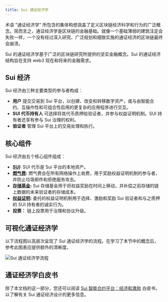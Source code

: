 ```yaml
---
title: Sui 通证经济学
---
```


术语 "通证经济学" 所包含的集体构想涵盖了定义区块链经济科学和行为的广泛概念。简而言之，通证经济学是区块链的金融基础。就像一个基础薄弱的建筑注定会失败一样，一个没有经过深入研究、广泛规划和细致实施的通证经济的区块链最终会崩溃。

Sui 的通证经济学基于广泛的区块链研究所提供的坚实金融概念。Sui 的通证经济结构旨在支持 web3 现在和将来的金融需求。

## Sui 经济

Sui 经济由三种主要类型的参与者构成：

- **用户** 提交交易到 Sui 平台，以创建、改变和转移数字资产，或与由智能合约、互操作性和可组合性启用的更复杂的应用程序进行交互。
- **SUI 代币持有人** 可选择将其代币质押给验证者，并参与权益证明机制。SUI 持有者还享有参与 Sui 治理的权利。
- **验证者** 管理 Sui 平台上的交易处理和执行。

## 核心组件

Sui 经济由五个核心组件组成：

- **[SUI](./tokenomics/sui-token.mdx):** SUI 代币是 Sui 平台的本地资产。
- **[燃气费](./tokenomics/gas-in-sui.mdx):** 燃气费会在所有网络操作上收费，用于奖励权益证明机制的参与者，并防止垃圾邮件和拒绝服务攻击。
- **[存储基金](./tokenomics/storage-fund.mdx):** Sui 存储基金用于将权益奖励在时间上移动，并补偿之前存储的链上数据的未来验证者的存储成本。
- **[权益证明](./tokenomics/proof-of-stake.mdx):** 委托的权益证明机制用于选择、激励和奖励 Sui 验证者和与之质押的 SUI 持有者的诚实行为。
- **投票：** 链上投票用于治理和协议升级。

## 可视化通证经济学

以下流程图以高层次呈现了 Sui 通证经济学的流程。在学习了本节中的概念后，参考此图表应提供额外的清晰度。

![Sui 通证经济学流程](./images/sui-tokenomics-flow.png "显示通证经济学结构的流程图。")

## 通证经济学白皮书

除了本文档的这一部分，您还可以阅读 [Sui 智能合约平台：经济和激励](/paper/tokenomics.pdf) 白皮书，以了解有关 Sui 通证经济设计的更多信息。

